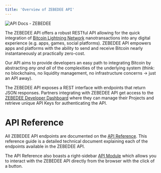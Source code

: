 ```yaml
---
title: 'Overview of ZEBEDEE API'
---
```


<Frame type="glass" caption="">
  <img src="https://i.imgur.com/RNPGRO5.png" alt="API Docs - ZEBEDEE" />
</Frame>
<br />

  

The ZEBEDEE API offers a robust RESTful API allowing for the quick integration of [Bitcoin Lightning Network](/docs/lightning-network) nanotransactions into any digital experience (e.g. apps, games, social platforms). ZEBEDEE API empowers apps and platforms with the ability to send and receive Bitcoin nearly instantaneously at practically zero-cost.

Our API aims to provide developers an easy path to integrating Bitcoin by abstracting _any and all_ of the complexities of the underlying system (think: no blockchains, no liquidity management, no infrastructure concerns -> just an API away).

The ZEBEDEE API exposes a REST interface with endpoints that return JSON responses. Partners integrating with ZEBEDEE API get access to the [ZEBEDEE Developer Dashboard](https://dashboard.zebedee.io) where they can manage their Projects and retrieve unique API Keys for authenticating the API.

# API Reference

All ZEBEDEE API endpoints are documented on the [API Reference](/api/intro). This reference guide is a detailed technical document explaining each of the endpoints available in the ZEBEDEE API.

<Tip>The API Reference also boasts a right-sidebar [API Module](/api/charges/create) which allows you to interact with the ZEBEDEE API directly from the browser with the click of a button.</Tip>